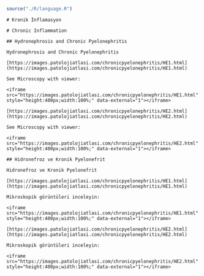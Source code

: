 ```r
source("./R/language.R")
```

```asis
# Kronik İnflamasyon
```


```asis
# Chronic Inflammation
```


```asis
## Hydronephrosis and Chronic Pyelonephritis

Hydronephrosis and Chronic Pyelonephritis

[https://images.patolojiatlasi.com/chronicpyelonephritis/HE1.html](https://images.patolojiatlasi.com/chronicpyelonephritis/HE1.html)

See Microscopy with viewer: 

<iframe src="https://images.patolojiatlasi.com/chronicpyelonephritis/HE1.html" style="height:400px;width:100%;" data-external="1"></iframe>

[https://images.patolojiatlasi.com/chronicpyelonephritis/HE2.html](https://images.patolojiatlasi.com/chronicpyelonephritis/HE2.html)

See Microscopy with viewer: 

<iframe src="https://images.patolojiatlasi.com/chronicpyelonephritis/HE2.html" style="height:400px;width:100%;" data-external="1"></iframe>

```

```asis
## Hidronefroz ve Kronik Pyelonefrit

Hidronefroz ve Kronik Pyelonefrit

[https://images.patolojiatlasi.com/chronicpyelonephritis/HE1.html](https://images.patolojiatlasi.com/chronicpyelonephritis/HE1.html)

Mikroskopik görüntüleri inceleyin:

<iframe src="https://images.patolojiatlasi.com/chronicpyelonephritis/HE1.html" style="height:400px;width:100%;" data-external="1"></iframe>

[https://images.patolojiatlasi.com/chronicpyelonephritis/HE2.html](https://images.patolojiatlasi.com/chronicpyelonephritis/HE2.html)

Mikroskopik görüntüleri inceleyin:

<iframe src="https://images.patolojiatlasi.com/chronicpyelonephritis/HE2.html" style="height:400px;width:100%;" data-external="1"></iframe>

```
